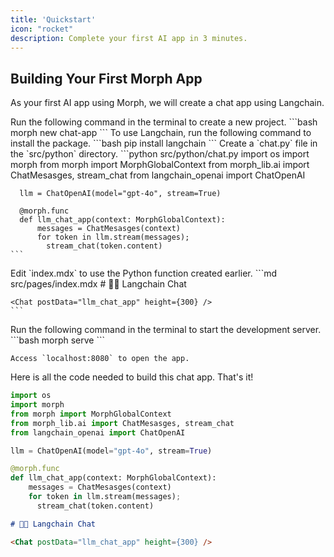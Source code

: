 ```yaml
---
title: 'Quickstart'
icon: "rocket"
description: Complete your first AI app in 3 minutes.
---
```


## Building Your First Morph App

As your first AI app using Morph, we will create a chat app using Langchain.

<Steps>
  <Step title="Initialize the Project">
    Run the following command in the terminal to create a new project.
    ```bash
    morph new chat-app
    ```
  </Step>
  <Step title="Install Packages">
    To use Langchain, run the following command to install the package.
    ```bash
    pip install langchain
    ```
  </Step>
  <Step title="Create chat.py">
    Create a `chat.py` file in the `src/python` directory.
    ```python src/python/chat.py
      import os
      import morph
      from morph import MorphGlobalContext
      from morph_lib.ai import ChatMesasges, stream_chat
      from langchain_openai import ChatOpenAI

      llm = ChatOpenAI(model="gpt-4o", stream=True)

      @morph.func
      def llm_chat_app(context: MorphGlobalContext):
          messages = ChatMesasges(context)
          for token in llm.stream(messages);
            stream_chat(token.content)
    ```
  </Step>
  <Step title="Edit index.mdx">
    Edit `index.mdx` to use the Python function created earlier.
    ```md src/pages/index.mdx
    # 🦜🔗 Langchain Chat

    <Chat postData="llm_chat_app" height={300} />
    ```
  </Step>
  <Step title="Start the Local Server">
    Run the following command in the terminal to start the development server.
    ```bash
    morph serve
    ```

    Access `localhost:8080` to open the app.
  </Step>
</Steps>

Here is all the code needed to build this chat app. That's it!

<CodeGroup>

```python src/python/chat.py
import os
import morph
from morph import MorphGlobalContext
from morph_lib.ai import ChatMesasges, stream_chat
from langchain_openai import ChatOpenAI

llm = ChatOpenAI(model="gpt-4o", stream=True)

@morph.func
def llm_chat_app(context: MorphGlobalContext):
    messages = ChatMesasges(context)
    for token in llm.stream(messages);
      stream_chat(token.content)
```

```md src/pages/index.mdx
# 🦜🔗 Langchain Chat

<Chat postData="llm_chat_app" height={300} />
```

</CodeGroup>

